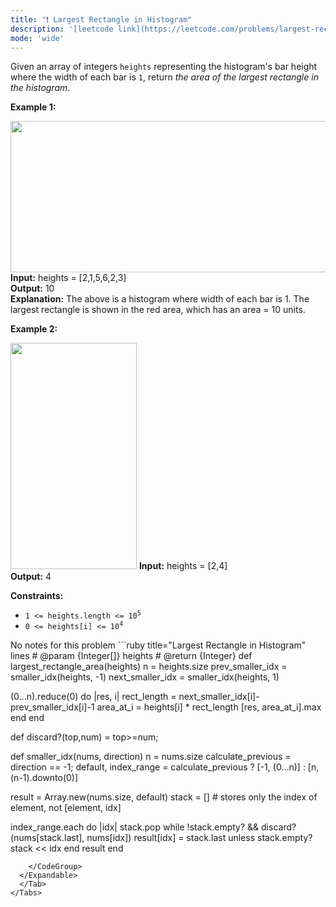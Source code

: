 ```yaml
---
title: "❗️ Largest Rectangle in Histogram"
description: '[leetcode link](https://leetcode.com/problems/largest-rectangle-in-histogram/description/)'
mode: 'wide'
---
```

<Tabs>
  <Tab title="Question" icon="circle-question" iconType="regular">
    <Card>
      <p>Given an array of integers <code>heights</code> representing the histogram&#39;s bar height where the width of each bar is <code>1</code>, return <em>the area of the largest rectangle in the histogram</em>.</p>   <p><strong class="example">Example 1:</strong></p> <img alt="" src="https://assets.leetcode.com/uploads/2021/01/04/histogram.jpg" style="width: 522px; height: 242px;" />  <strong>Input:</strong> heights = [2,1,5,6,2,3] <br/> <strong>Output:</strong> 10 <br/> <strong>Explanation:</strong> The above is a histogram where width of each bar is 1. The largest rectangle is shown in the red area, which has an area = 10 units.   <p><strong class="example">Example 2:</strong></p> <img alt="" src="https://assets.leetcode.com/uploads/2021/01/04/histogram-1.jpg" style="width: 202px; height: 362px;" />  <strong>Input:</strong> heights = [2,4] <br/> <strong>Output:</strong> 4    <p><strong>Constraints:</strong></p>  <ul>  <li><code>1 &lt;= heights.length &lt;= 10<sup>5</sup></code></li>  <li><code>0 &lt;= heights[i] &lt;= 10<sup>4</sup></code></li> </ul> 
    </Card>
  </Tab>
  <Tab title="Solution" icon="lightbulb" iconType="regular" >
    <Card>
      No notes for this problem
</Card>
  <Expandable title="code">
    <CodeGroup dropdown>
```ruby title="Largest Rectangle in Histogram" lines
# @param {Integer[]} heights
# @return {Integer}
def largest_rectangle_area(heights)
  n = heights.size
  prev_smaller_idx = smaller_idx(heights, -1)
  next_smaller_idx = smaller_idx(heights, 1)

  (0...n).reduce(0) do |res, i|
    rect_length = next_smaller_idx[i]-prev_smaller_idx[i]-1
    area_at_i = heights[i] * rect_length
    [res, area_at_i].max
  end
end

def discard?(top,num) = top>=num;

def smaller_idx(nums, direction)
  n = nums.size
  calculate_previous = direction == -1;
  default, index_range = calculate_previous ? [-1, (0...n)] : [n, (n-1).downto(0)]

  result = Array.new(nums.size, default)
  stack = [] # stores only the index of element, not [element, idx]

  index_range.each do |idx|
    stack.pop while !stack.empty? && discard?(nums[stack.last], nums[idx])
    result[idx] = stack.last unless stack.empty?
    stack << idx
  end
  result
end
```
    </CodeGroup>
  </Expandable>
  </Tab>
</Tabs>